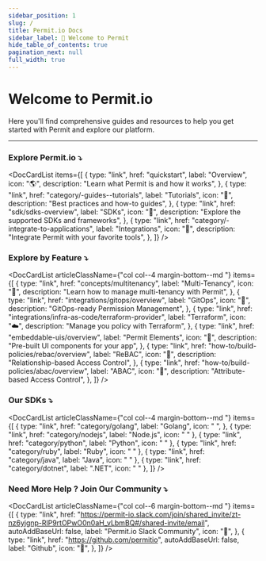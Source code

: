 ```yaml
---
sidebar_position: 1
slug: /
title: Permit.io Docs
sidebar_label: 👋 Welcome to Permit
hide_table_of_contents: true
pagination_next: null
full_width: true
---
```



# Welcome to Permit.io

Here you'll find comprehensive guides and resources to help you get started with Permit and explore our platform.

<hr />

### Explore Permit.io ⤵

<DocCardList
  items={[
    {
      type: "link",
      href: "quickstart",
      label: "Overview",
      icon: "🌎",
      description: "Learn what Permit is and how it works",
    },
    {
      type: "link",
      href: "category/-guides--tutorials",
      label: "Tutorials",
      icon: "📖",
      description: "Best practices and how-to guides",
    },
    {
      type: "link",
      href: "sdk/sdks-overview",
      label: "SDKs",
      icon: "🔩",
      description: "Explore the supported SDKs and frameworks",
    },
    {
      type: "link",
      href: "category/-integrate-to-applications",
      label: "Integrations",
      icon: "🧰",
      description: "Integrate Permit with your favorite tools",
    },
  ]}
/>

### Explore by Feature ⤵

<DocCardList
  articleClassName={"col col--4 margin-bottom--md "}
  items={[
    {
      type: "link",
      href: "concepts/multitenancy",
      label: "Multi-Tenancy",
      icon: "🏢",
      description: "Learn how to manage multi-tenancy with Permit",
    },
    {
      type: "link",
      href: "integrations/gitops/overview",
      label: "GitOps",
      icon: "🔄",
      description: "GitOps-ready Permission Management",
    },
    {
      type: "link",
      href: "integrations/infra-as-code/terraform-provider",
      label: "Terraform",
      icon: "☁️",
      description: "Manage you policy with Terraform",
    },
    {
      type: "link",
      href: "embeddable-uis/overview",
      label: "Permit Elements",
      icon: "🎨",
      description: "Pre-built UI components for your app",
    },
    {
      type: "link",
      href: "how-to/build-policies/rebac/overview",
      label: "ReBAC",
      icon: "🌴",
      description: "Relationship-based Access Control",
    },
    {
      type: "link",
      href: "how-to/build-policies/abac/overview",
      label: "ABAC",
      icon: "🔖",
      description: "Attribute-based Access Control",
    },
  ]}
/>

### Our SDKs ⤵

<DocCardList
  articleClassName={"col col--4 margin-bottom--md "}
  items={[
    {
      type: "link",
      href: "category/golang",
      label: "Golang",
      icon: " ",
    },
    { type: "link", href: "category/nodejs", label: "Node.js", icon: " " },
    { type: "link", href: "category/python", label: "Python", icon: " " },
    { type: "link", href: "category/ruby", label: "Ruby", icon: " " },
    { type: "link", href: "category/java", label: "Java", icon: " " },
    { type: "link", href: "category/dotnet", label: ".NET", icon: " " },
  ]}
/>

### Need More Help ? Join Our Community ⤵

<DocCardList
  articleClassName={"col col--6 margin-bottom--md "}
  items={[
    {
      type: "link",
      href: "https://permit-io.slack.com/join/shared_invite/zt-nz6yjgnp-RlP9rtOPwO0n0aH_vLbmBQ#/shared-invite/email",
      autoAddBaseUrl: false,
      label: "Permit.io Slack Community",
      icon: "👥",
    },
    {
      type: "link",
      href: "https://github.com/permitio",
      autoAddBaseUrl: false,
      label: "Github",
      icon: "🐙",
    },
  ]}
/>
